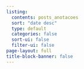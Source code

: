 ---
listing:
  contents: posts_anotacoes
  sort: "date desc"
  type: default
  categories: false
  sort-ui: false
  filter-ui: false
page-layout: full
title-block-banner: false
---
